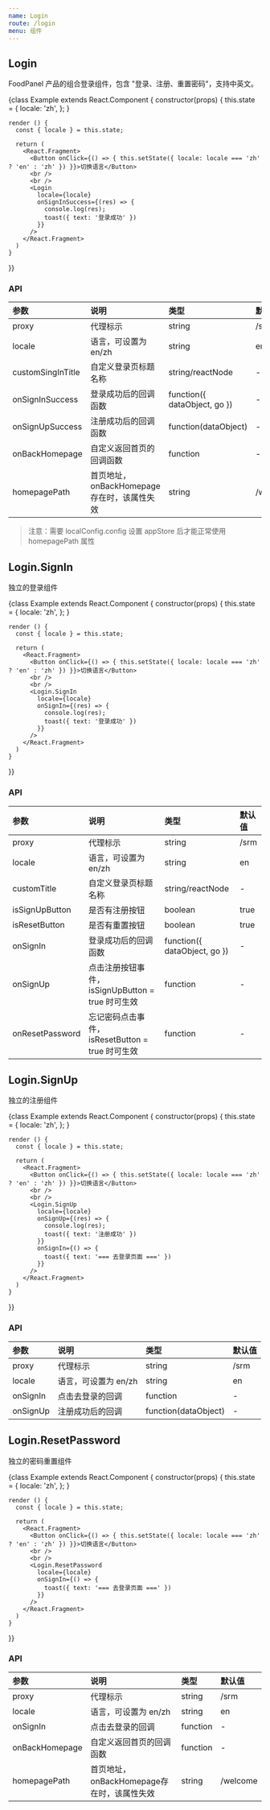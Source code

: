 ```yaml
---
name: Login
route: /login
menu: 组件
---
```



## Login

FoodPanel 产品的组合登录组件，包含 "登录、注册、重置密码"，支持中英文。

<Playground>
  {class Example extends React.Component {
    constructor(props) {
      this.state = {
        locale: 'zh',
      };
    }

    render () {
      const { locale } = this.state;

      return (
        <React.Fragment>
          <Button onClick={() => { this.setState({ locale: locale === 'zh' ? 'en' : 'zh' }) }}>切换语言</Button>
          <br />
          <br />
          <Login
            locale={locale}
            onSignInSuccess={(res) => {
              console.log(res);
              toast({ text: '登录成功' })
            }}
          />
        </React.Fragment>
      )
    }
  }}
</Playground>

### API

|参数|说明|类型|默认值|
|:--|:--|:--|:--|
|proxy|代理标示|string|/srm|
|locale|语言，可设置为 en/zh|string|en|
|customSingInTitle|自定义登录页标题名称|string/reactNode|-|
|onSignInSuccess|登录成功后的回调函数|function({ dataObject, go })|-|
|onSignUpSuccess|注册成功后的回调函数|function(dataObject)|-|
|onBackHomepage|自定义返回首页的回调函数|function|-|
|homepagePath|首页地址，onBackHomepage存在时，该属性失效|string|/welcome|

> 注意：需要 localConfig.config 设置 appStore 后才能正常使用 homepagePath 属性

## Login.SignIn

独立的登录组件

<Playground>
  {class Example extends React.Component {
    constructor(props) {
      this.state = {
        locale: 'zh',
      };
    }

    render () {
      const { locale } = this.state;

      return (
        <React.Fragment>
          <Button onClick={() => { this.setState({ locale: locale === 'zh' ? 'en' : 'zh' }) }}>切换语言</Button>
          <br />
          <br />
          <Login.SignIn
            locale={locale}
            onSignIn={(res) => {
              console.log(res);
              toast({ text: '登录成功' })
            }}
          />
        </React.Fragment>
      )
    }
  }}
</Playground>

### API

|参数|说明|类型|默认值|
|:--|:--|:--|:--|
|proxy|代理标示|string|/srm|
|locale|语言，可设置为 en/zh|string|en|
|customTitle|自定义登录页标题名称|string/reactNode|-|
|isSignUpButton|是否有注册按钮|boolean|true|
|isResetButton|是否有重置按钮|boolean|true|
|onSignIn|登录成功后的回调函数|function({ dataObject, go })|-|
|onSignUp|点击注册按钮事件，isSignUpButton = true 时可生效|function|-|
|onResetPassword|忘记密码点击事件，isResetButton = true 时可生效|function|-|

## Login.SignUp

独立的注册组件

<Playground>
  {class Example extends React.Component {
    constructor(props) {
      this.state = {
        locale: 'zh',
      };
    }

    render () {
      const { locale } = this.state;

      return (
        <React.Fragment>
          <Button onClick={() => { this.setState({ locale: locale === 'zh' ? 'en' : 'zh' }) }}>切换语言</Button>
          <br />
          <br />
          <Login.SignUp
            locale={locale}
            onSignUp={(res) => {
              console.log(res);
              toast({ text: '注册成功' })
            }}
            onSignIn={() => {
              toast({ text: '=== 去登录页面 ===' })
            }}
          />
        </React.Fragment>
      )
    }
  }}
</Playground>

### API

|参数|说明|类型|默认值|
|:--|:--|:--|:--|
|proxy|代理标示|string|/srm|
|locale|语言，可设置为 en/zh|string|en|
|onSignIn|点击去登录的回调|function|-|
|onSignUp|注册成功后的回调|function(dataObject)|-|

## Login.ResetPassword

独立的密码重置组件

<Playground>
  {class Example extends React.Component {
    constructor(props) {
      this.state = {
        locale: 'zh',
      };
    }

    render () {
      const { locale } = this.state;

      return (
        <React.Fragment>
          <Button onClick={() => { this.setState({ locale: locale === 'zh' ? 'en' : 'zh' }) }}>切换语言</Button>
          <br />
          <br />
          <Login.ResetPassword
            locale={locale}
            onSignIn={() => {
              toast({ text: '=== 去登录页面 ===' })
            }}
          />
        </React.Fragment>
      )
    }
  }}
</Playground>

### API

|参数|说明|类型|默认值|
|:--|:--|:--|:--|
|proxy|代理标示|string|/srm|
|locale|语言，可设置为 en/zh|string|en|
|onSignIn|点击去登录的回调|function|-|
|onBackHomepage|自定义返回首页的回调函数|function|-|
|homepagePath|首页地址，onBackHomepage存在时，该属性失效|string|/welcome|
